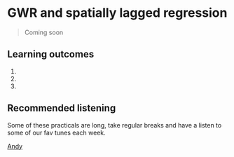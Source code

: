 # GWR and spatially lagged regression

>Coming soon

## Learning outcomes

1.
2.
3.

## Recommended listening

Some of these practicals are long, take regular breaks and have a listen to some of our fav tunes each week.

[Andy](https://www.youtube.com/watch?v=z1LLWHroWgA)
